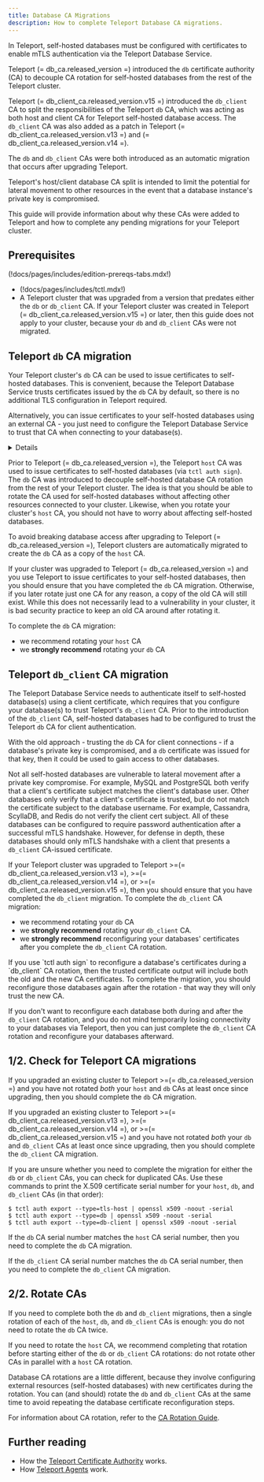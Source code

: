 ```yaml
---
title: Database CA Migrations
description: How to complete Teleport Database CA migrations.
---
```


In Teleport, self-hosted databases must be configured with certificates to
enable mTLS authentication via the Teleport Database Service.

Teleport (= db_ca.released_version =) introduced the `db` certificate
authority (CA) to decouple CA rotation for self-hosted databases from the rest of
the Teleport cluster.

Teleport (= db_client_ca.released_version.v15 =) introduced the `db_client` CA
to split the responsibilities of the Teleport `db` CA, which was acting as both
host and client CA for Teleport self-hosted database access.
The `db_client` CA was also added as a patch in Teleport
(= db_client_ca.released_version.v13 =) and
(= db_client_ca.released_version.v14 =).

The `db` and `db_client` CAs were both introduced as an automatic migration
that occurs after upgrading Teleport.

Teleport's host/client database CA split is intended to limit the potential for
lateral movement to other resources in the event that a database instance's
private key is compromised.

This guide will provide information about why these CAs were added to Teleport
and how to complete any pending migrations for your Teleport cluster.

## Prerequisites

(!docs/pages/includes/edition-prereqs-tabs.mdx!)

- (!docs/pages/includes/tctl.mdx!)
- A Teleport cluster that was upgraded from a version that predates either the
  `db` or `db_client` CA.
  If your Teleport cluster was created in Teleport
  (= db_client_ca.released_version.v15 =) or later, then this guide does
  not apply to your cluster, because your `db` and `db_client` CAs were not
  migrated.

## Teleport `db` CA migration

Your Teleport cluster's `db` CA can be used to issue certificates to self-hosted
databases.
This is convenient, because the Teleport Database Service trusts certificates
issued by the `db` CA by default, so there is no additional TLS configuration
in Teleport required.

Alternatively, you can issue certificates to your self-hosted databases using
an external CA - you just need to configure the Teleport Database Service to
trust that CA when connecting to your database(s).

<Details title="How to make Teleport trust an external database CA?">
For a static database defined in your Teleport Database Service `teleport.yaml`
configuration file, set `tls.ca_cert_file` to a file containing your CA's root
certificate.

For a dynamic database, put your CA's root certificate in `spec.tls.ca_cert`. 

For examples and more information, consult the
[configuration
reference](../../../reference/agent-services/database-access-reference/configuration.mdx)
for protecting databases with Teleport.
</Details>

Prior to Teleport (= db_ca.released_version =), the Teleport `host` CA was used
to issue certificates to self-hosted databases (via `tctl auth sign`).
The `db` CA was introduced to decouple self-hosted database CA rotation
from the rest of your Teleport cluster.
The idea is that you should be able to rotate the CA used for self-hosted
databases without affecting other resources connected to your cluster.
Likewise, when you rotate your cluster's `host` CA, you should not have to worry
about affecting self-hosted databases.

To avoid breaking database access after upgrading to Teleport
(= db_ca.released_version =), Teleport clusters are automatically migrated to
create the `db` CA as a copy of the `host` CA.

If your cluster was upgraded to Teleport (= db_ca.released_version =) and you
use Teleport to issue certificates to your self-hosted databases, then you
should ensure that you have completed the `db` CA migration.
Otherwise, if you later rotate just one CA for any reason, a copy of the old CA
will still exist.
While this does not necessarily lead to a vulnerability in your cluster, it is
bad security practice to keep an old CA around after rotating it.

To complete the `db` CA migration:
- we recommend rotating your `host` CA
- we **strongly recommend** rotating your `db` CA

## Teleport `db_client` CA migration

The Teleport Database Service needs to authenticate itself to self-hosted
database(s) using a client certificate, which requires that you configure your
database(s) to trust Teleport's `db_client` CA.
Prior to the introduction of the `db_client` CA, self-hosted databases had to be
configured to trust the Teleport `db` CA for client authentication.

With the old approach - trusting the `db` CA for client connections - if a
database's private key is compromised, and a `db` certificate was issued for
that key, then it could be used to gain access to other databases.

Not all self-hosted databases are vulnerable to lateral movement after a private
key  compromise.
For example, MySQL and PostgreSQL both verify that a client's certificate
subject matches the client's database user.
Other databases only verify that a client's certificate is trusted, but do not
match the certificate subject to the database username.
For example, Cassandra, ScyllaDB, and Redis do not verify the client cert
subject.
All of these databases can be configured to require password authentication
after a successful mTLS handshake.
However, for defense in depth, these databases should only mTLS handshake with
a client that presents a `db_client` CA-issued certificate.

If your Teleport cluster was upgraded to Teleport
\>=(= db_client_ca.released_version.v13 =),
\>=(= db_client_ca.released_version.v14 =), or
\>=(= db_client_ca.released_version.v15 =),
then you should ensure that you have completed the `db_client` migration.
To complete the `db_client` CA migration:
- we recommend rotating your `db` CA
- we **strongly recommend** rotating your `db_client` CA.
- we **strongly recommend** reconfiguring your databases' certificates after
  you complete the `db_client` CA rotation.

<Admonition type="note" title="reconfiguring certs after db_client CA rotation">
  If you use `tctl auth sign` to reconfigure a database's certificates during
  a `db_client` CA rotation, then the trusted certificate output will include
  both the old and the new CA certificates.
  To complete the migration, you should reconfigure those databases again after
  the rotation - that way they will only trust the new CA.
 
  If you don't want to reconfigure each database both during and after the
  `db_client` CA rotation, and you do not mind temporarily losing connectivity
  to your databases via Teleport, then you can just complete the `db_client` CA
  rotation and reconfigure your databases afterward.
</Admonition>

## 1/2. Check for Teleport CA migrations

If you upgraded an existing cluster to Teleport
\>=(= db_ca.released_version =)
and you have not rotated *both* your `host` and `db` CAs at least once since
upgrading, then you should complete the `db` CA migration.

If you upgraded an existing cluster to Teleport
\>=(= db_client_ca.released_version.v13 =),
\>=(= db_client_ca.released_version.v14 =), or
\>=(= db_client_ca.released_version.v15 =)
and you have not rotated *both* your
`db` and `db_client` CAs at least once since upgrading, then you should complete
the `db_client` CA migration.

If you are unsure whether you need to complete the migration for either the `db`
or `db_client` CAs, you can check for duplicated CAs.
Use these commands to print the X.509 certificate serial number for your `host`,
`db`, and `db_client` CAs (in that order):

```code
$ tctl auth export --type=tls-host | openssl x509 -noout -serial
$ tctl auth export --type=db | openssl x509 -noout -serial
$ tctl auth export --type=db-client | openssl x509 -noout -serial
```

If the `db` CA serial number matches the `host` CA serial number, then you 
need to complete the `db` CA migration.

If the `db_client` CA serial number matches the `db` CA serial number, then you
need to complete the `db_client` CA migration.

## 2/2. Rotate CAs

If you need to complete both the `db` and `db_client` migrations, then a single
rotation of each of the `host`, `db`, and `db_client` CAs is enough: you do not
need to rotate the `db` CA twice.

If you need to rotate the `host` CA, we recommend completing that rotation
before starting either of the `db` or `db_client` CA rotations: do not rotate
other CAs in parallel with a `host` CA rotation.

Database CA rotations are a little different, because they involve configuring
external resources (self-hosted databases) with new certificates during the
rotation.
You can (and should) rotate the `db` and `db_client` CAs at the same time to
avoid repeating the database certificate reconfiguration steps.

For information about CA rotation, refer to the 
[CA Rotation Guide](./ca-rotation.mdx).

## Further reading

- How the [Teleport Certificate Authority](../../../reference/architecture/authentication.mdx) works.
- How [Teleport Agents](../../../reference/architecture/agents.mdx) work.
